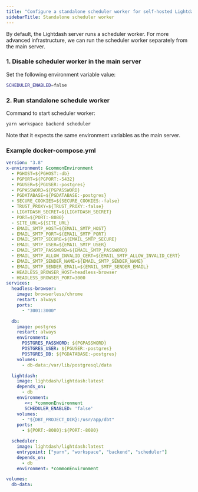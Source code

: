 ```yaml
---
title: "Configure a standalone scheduler worker for self-hosted Lightdash"
sidebarTitle: Standalone scheduler worker
---
```


By default, the Lightdash server runs a scheduler worker. For more advanced infrastructure, we can run the scheduler worker separately from the main server.

### 1. Disable scheduler worker in the main server

Set the following environment variable value:

```bash
SCHEDULER_ENABLED=false
```

### 2. Run standalone schedule worker

Command to start scheduler worker:

```bash
yarn workspace backend scheduler
```

Note that it expects the same environment variables as the main server.

### Example docker-compose.yml

```yaml
version: "3.8"
x-environment: &commonEnvironment
  - PGHOST=${PGHOST:-db}
  - PGPORT=${PGPORT:-5432}
  - PGUSER=${PGUSER:-postgres}
  - PGPASSWORD=${PGPASSWORD}
  - PGDATABASE=${PGDATABASE:-postgres}
  - SECURE_COOKIES=${SECURE_COOKIES:-false}
  - TRUST_PROXY=${TRUST_PROXY:-false}
  - LIGHTDASH_SECRET=${LIGHTDASH_SECRET}
  - PORT=${PORT:-8080}
  - SITE_URL=${SITE_URL}
  - EMAIL_SMTP_HOST=${EMAIL_SMTP_HOST}
  - EMAIL_SMTP_PORT=${EMAIL_SMTP_PORT}
  - EMAIL_SMTP_SECURE=${EMAIL_SMTP_SECURE}
  - EMAIL_SMTP_USER=${EMAIL_SMTP_USER}
  - EMAIL_SMTP_PASSWORD=${EMAIL_SMTP_PASSWORD}
  - EMAIL_SMTP_ALLOW_INVALID_CERT=${EMAIL_SMTP_ALLOW_INVALID_CERT}
  - EMAIL_SMTP_SENDER_NAME=${EMAIL_SMTP_SENDER_NAME}
  - EMAIL_SMTP_SENDER_EMAIL=${EMAIL_SMTP_SENDER_EMAIL}
  - HEADLESS_BROWSER_HOST=headless-browser
  - HEADLESS_BROWSER_PORT=3000
services:
  headless-browser:
    image: browserless/chrome
    restart: always
    ports:
      - "3001:3000"

  db:
    image: postgres
    restart: always
    environment:
      POSTGRES_PASSWORD: ${PGPASSWORD}
      POSTGRES_USER: ${PGUSER:-postgres}
      POSTGRES_DB: ${PGDATABASE:-postgres}
    volumes:
      - db-data:/var/lib/postgresql/data

  lightdash:
    image: lightdash/lightdash:latest
    depends_on:
      - db
    environment:
       <<: *commonEnvironment
       SCHEDULER_ENABLED: 'false'
    volumes:
      - "${DBT_PROJECT_DIR}:/usr/app/dbt"
    ports:
      - ${PORT:-8080}:${PORT:-8080}

  scheduler:
    image: lightdash/lightdash:latest
    entrypoint: ["yarn", "workspace", "backend", "scheduler"]
    depends_on:
      - db
    environment: *commonEnvironment

volumes:
  db-data:
```
